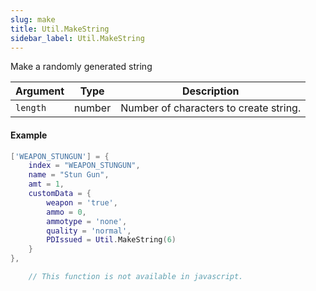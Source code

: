 ```yaml
---
slug: make
title: Util.MakeString
sidebar_label: Util.MakeString
---
```


Make a randomly generated string

Argument | Type | Description
--- | --- | ---
`length` | number | Number of characters to create string.
#### Example
```lua
['WEAPON_STUNGUN'] = {
    index = "WEAPON_STUNGUN",
    name = "Stun Gun",
    amt = 1,
    customData = {
        weapon = 'true',
        ammo = 0,
        ammotype = 'none',
        quality = 'normal',
        PDIssued = Util.MakeString(6)
    }
},
``` 
```javascript
	// This function is not available in javascript.
```
